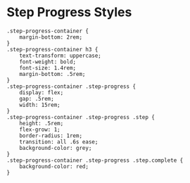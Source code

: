 

<Meta title="Components/Step Progress/Styles" />

# Step Progress Styles

```
.step-progress-container {
    margin-bottom: 2rem;
}
.step-progress-container h3 {
    text-transform: uppercase;
    font-weight: bold;
    font-size: 1.4rem;
    margin-bottom: .5rem;
}
.step-progress-container .step-progress {
    display: flex;
    gap: .5rem;
    width: 15rem;
}
.step-progress-container .step-progress .step {
    height: .5rem;
    flex-grow: 1;
    border-radius: 1rem;
    transition: all .6s ease;
    background-color: grey;
}
.step-progress-container .step-progress .step.complete {
    background-color: red;
}
```